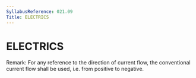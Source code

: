 ```yaml
---
SyllabusReference: 021.09
Title: ELECTRICS
---
```


# ELECTRICS

Remark: For any reference to the direction of current flow, the conventional
current flow shall be used, i.e. from positive to negative.

